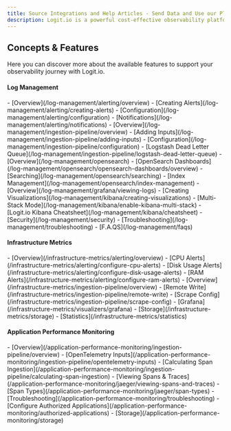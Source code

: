 ```yaml
---
title: Source Integrations and Help Articles - Send Data and Use our Platform
description: Logit.io is a powerful cost-effective observability platform. Follow our source integrations and help articles to utilize the platform efficiently
---
```


## Concepts & Features

Here you can discover more about the available features to support your observability journey with Logit.io.

#### Log Management
<Grid>
  <Card title="Alerting" summary="Set up or change alerts.">
    - [Overview](/log-management/alerting/overview)
    - [Creating Alerts](/log-management/alerting/creating-alerts)
    - [Configuration](/log-management/alerting/configuration)
    - [Notifications](/log-management/alerting/notifications)
  </Card>

  <Card title="Ingestion Pipeline" summary="Add or amend inputs">
    - [Overview](/log-management/ingestion-pipeline/overview)
    - [Adding Inputs](/log-management/ingestion-pipeline/adding-inputs)
    - [Configuration](/log-management/ingestion-pipeline/configuration)
    - [Logstash Dead Letter Queue](/log-management/ingestion-pipeline/logstash-dead-letter-queue)
  </Card>

  <Card title="OpenSearch" summary="Utilize OpenSearch for powerful searching and storage capabilities">
    - [Overview](/log-management/opensearch)
    - [OpenSearch Dashboards](/log-management/opensearch/opensearch-dashboards/overview)
    - [Searching](/log-management/opensearch/searching)
    - [Index Management](/log-management/opensearch/index-management)
  </Card>

  <Card title="Grafana" summary="Learn how to use Grafana for viewing logs">
    - [Overview](/log-management/grafana/viewing-logs)
  </Card>

  <Card title="Kibana" summary="Learn how to use Kibana for viewing logs">
    - [Creating Visualizations](/log-management/kibana/creating-visualizations)
    - [Multi-Stack Mode](/log-management/kibana/enable-kibana-multi-stack)
    - [Logit.io Kibana Cheatsheet](/log-management/kibana/cheatsheet)
  </Card>

  <Card title="Other">
    - [Security](/log-management/security)
    - [Troubleshooting](/log-management/troubleshooting)
    - [F.A.QS](/log-management/faqs)
  </Card>
</Grid>

#### Infrastructure Metrics
<Grid>
  <Card title="Alerting" summary="Set up or change alerts">
    - [Overview](/infrastructure-metrics/alerting/overview)
    - [CPU Alerts](/infrastructure-metrics/alerting/configure-cpu-alerts)
    - [Disk Usage Alerts](/infrastructure-metrics/alerting/configure-disk-usage-alerts)
    - [RAM Alerts](/infrastructure-metrics/alerting/configure-ram-alerts)
  </Card>

  <Card title="Ingestion Pipeline" summary="Add or amend inputs">
    - [Overview](/infrastructure-metrics/ingestion-pipeline/overview)
    - [Remote Write](/infrastructure-metrics/ingestion-pipeline/remote-write)
    - [Scrape Config](/infrastructure-metrics/ingestion-pipeline/scrape-config)
  </Card>

  <Card title="Other">
    - [Grafana](/infrastructure-metrics/visualizers/grafana)
    - [Storage](/infrastructure-metrics/storage)
    - [Statistics](/infrastructure-metrics/statistics)
  </Card>
</Grid>

#### Application Performance Monitoring
<Grid>
  <Card title="Ingestion Pipeline" summary="Add or amend inputs">
    - [Overview](/application-performance-monitoring/ingestion-pipeline/overview)
    - [OpenTelemetry Inputs](/application-performance-monitoring/ingestion-pipeline/opentelemetry-inputs)
    - [Calculating Span Ingestion](/application-performance-monitoring/ingestion-pipeline/calculating-span-ingestion)
  </Card>

  <Card title="Jaeger" summary="View Spans and Traces with Jaeger">
    - [Viewing Spans & Traces](/application-performance-monitoring/jaeger/viewing-spans-and-traces)
    - [Span Types](/application-performance-monitoring/jaeger/span-types)
  </Card>

  <Card title="Other">
    - [Troubleshooting](/application-performance-monitoring/troubleshooting)
    - [Configure Authorized Applications](/application-performance-monitoring/authorized-applications)
    - [Storage](/application-performance-monitoring/storage)
  </Card>
</Grid>

